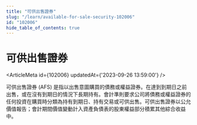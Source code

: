```yaml
---
title: "可供出售證券"
slug: "/learn/available-for-sale-security-102006"
id: "102006"
hide_table_of_contents: true
---
```



# 可供出售證券

<ArticleMeta id={102006} updatedAt={'2023-09-26 13:59:00'} />
<div className='border-solid border-b border-t-0 my-4 border-[var(--ifm-color-gray-300)]' />

可供出售證券 (AFS) 是指以出售意圖購買的債務或權益證券。在達到到期日之前出售，或在沒有到期日的情況下長期持有。會計準則要求公司將債務或權益證券的任何投資在購買時分類為持有到期日、持有交易或可供出售。可供出售證券以公允價值報告；會計期間價值變動計入資產負債表的股東權益部分積累其他綜合收益中。
